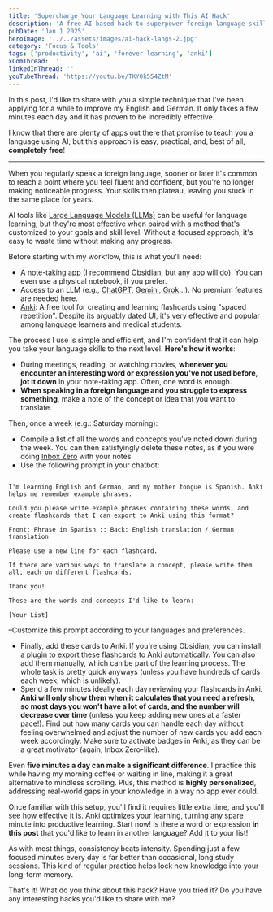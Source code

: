```yaml
---
title: 'Supercharge Your Language Learning with This AI Hack'
description: 'A free AI-based hack to superpower foreign language skills for people with no time'
pubDate: 'Jan 1 2025'
heroImage: '../../assets/images/ai-hack-langs-2.jpg'
category: 'Focus & Tools'
tags: ['productivity', 'ai', 'forever-learning', 'anki']
xComThread: ''
linkedInThread: ''
youTubeThread: 'https://youtu.be/TKY0k554ZtM'
---
```


In this post, I'd like to share with you a simple technique that I've been applying for a while to improve my English and German. It only takes a few minutes each day and it has proven to be incredibly effective.

I know that there are plenty of apps out there that promise to teach you a language using AI, but this approach is easy, practical, and, best of all, **completely free**!

---

When you regularly speak a foreign language, sooner or later it's common to reach a point where you feel fluent and confident, but you're no longer making noticeable progress. Your skills then plateau, leaving you stuck in the same place for years.

AI tools like [Large Language Models (LLMs)](https://en.wikipedia.org/wiki/Large_language_model) can be useful for language learning, but they're most effective when paired with a method that's customized to your goals and skill level. Without a focused approach, it's easy to waste time without making any progress.

Before starting with my workflow, this is what you'll need:

- A note-taking app (I recommend [Obsidian](https://obsidian.md/), but any app will do). You can even use a physical notebook, if you prefer.
- Access to an LLM (e.g., [ChatGPT](https://chatgpt.com/), [Gemini](https://gemini.google.com/app), [Grok](https://x.com/i/grok)...). No premium features are needed here.
- [Anki](https://apps.ankiweb.net/): A free tool for creating and learning flashcards using "spaced repetition". Despite its arguably dated UI, it's very effective and popular among language learners and medical students.

The process I use is simple and efficient, and I'm confident that it can help you take your language skills to the next level. **Here's how it works**:

- During meetings, reading, or watching movies, **whenever you encounter an interesting word or expression you've not used before, jot it down** in your note-taking app. Often, one word is enough.
- **When speaking in a foreign language and you struggle to express something**, make a note of the concept or idea that you want to translate.

Then, once a week (e.g.: Saturday morning):

- Compile a list of all the words and concepts you've noted down during the week. You can then satisfyingly delete these notes, as if you were doing [Inbox Zero](https://en.wiktionary.org/wiki/inbox_zero) with your notes.
- Use the following prompt in your chatbot:

```

I'm learning English and German, and my mother tongue is Spanish. Anki helps me remember example phrases.

Could you please write example phrases containing these words, and create flashcards that I can export to Anki using this format?

Front: Phrase in Spanish :: Back: English translation / German translation

Please use a new line for each flashcard.

If there are various ways to translate a concept, please write them all, each on different flashcards.

Thank you!

These are the words and concepts I'd like to learn:

[Your List]
```

–Customize this prompt according to your languages and preferences.

- Finally, add these cards to Anki. If you're using Obsidian, you can install [a plugin to export these flashcards to Anki automatically](https://github.com/reuseman/flashcards-obsidian). You can also add them manually, which can be part of the learning process. The whole task is pretty quick anyways (unless you have hundreds of cards each week, which is unlikely).
- Spend a few minutes ideally each day reviewing your flashcards in Anki. **Anki will only show them when it calculates that you need a refresh, so most days you won't have a lot of cards, and the number will decrease over time** (unless you keep adding new ones at a faster pace!). Find out how many cards you can handle each day without feeling overwhelmed and adjust the number of new cards you add each week accordingly. Make sure to activate badges in Anki, as they can be a great motivator (again, Inbox Zero-like).

Even **five minutes a day can make a significant difference**. I practice this while having my morning coffee or waiting in line, making it a great alternative to mindless scrolling. Plus, this method is **highly personalized**, addressing real-world gaps in your knowledge in a way no app ever could.

Once familiar with this setup, you'll find it requires little extra time, and you'll see how effective it is. Anki optimizes your learning, turning any spare minute into productive learning. Start now! Is there a word or expression **in this post** that you'd like to learn in another language? Add it to your list!

As with most things, consistency beats intensity. Spending just a few focused minutes every day is far better than occasional, long study sessions. This kind of regular practice helps lock new knowledge into your long-term memory.

That's it! What do you think about this hack? Have you tried it? Do you have any interesting hacks you'd like to share with me?

